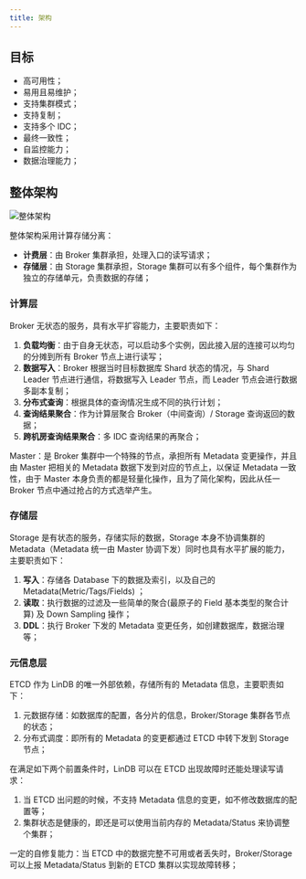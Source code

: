 ```yaml
---
title: 架构
---
```


## 目标

- 高可用性；
- 易用且易维护；
- 支持集群模式；
- 支持复制；
- 支持多个 IDC；
- 最终一致性；
- 自监控能力；
- 数据治理能力；

## 整体架构

![整体架构](/img/lindb/design/architecture.png)

整体架构采用计算存储分离：
- **计费层**：由 Broker 集群承担，处理入口的读写请求；
- **存储层**：由 Storage 集群承担，Storage 集群可以有多个组件，每个集群作为独立的存储单元，负责数据的存储；

### 计算层

Broker 无状态的服务，具有水平扩容能力，主要职责如下：

1. **负载均衡**：由于自身无状态，可以启动多个实例，因此接入层的连接可以均匀的分摊到所有 Broker 节点上进行读写；
2. **数据写入**：Broker 根据当时目标数据库 Shard 状态的情况，与 Shard Leader 节点进行通信，将数据写入 Leader 节点，而 Leader 节点会进行数据多副本复制；
3. **分布式查询**：根据具体的查询情况生成不同的执行计划；
4. **查询结果聚合**：作为计算层聚合 Broker（中间查询）/ Storage 查询返回的数据；
5. **跨机房查询结果聚合**：多 IDC 查询结果的再聚合；

Master：是 Broker 集群中一个特殊的节点，承担所有 Metadata 变更操作，并且由 Master 把相关的 Metadata 数据下发到对应的节点上，以保证 Metadata 一致性，由于 Master 本身负责的都是轻量化操作，且为了简化架构，因此从任一 Broker 节点中通过抢占的方式选举产生。

### 存储层

Storage 是有状态的服务，存储实际的数据，Storage 本身不协调集群的 Metadata（Metadata 统一由 Master 协调下发）同时也具有水平扩展的能力，主要职责如下：

1. **写入**：存储各 Database 下的数据及索引，以及自己的 Metadata(Metric/Tags/Fields) ；
2. **读取**：执行数据的过滤及一些简单的聚合(最原子的 Field 基本类型的聚合计算) 及 Down Sampling 操作；
3. **DDL**：执行 Broker 下发的 Metadata 变更任务，如创建数据库，数据治理等；

### 元信息层

ETCD 作为 LinDB 的唯一外部依赖，存储所有的 Metadata 信息，主要职责如下：

1. 元数据存储：如数据库的配置，各分片的信息，Broker/Storage 集群各节点的状态；
2. 分布式调度：即所有的 Metadata 的变更都通过 ETCD 中转下发到 Storage 节点；

在满足如下两个前置条件时，LinDB 可以在 ETCD 出现故障时还能处理读写请求：

1. 当 ETCD 出问题的时候，不支持 Metadata 信息的变更，如不修改数据库的配置等；
2. 集群状态是健康的，即还是可以使用当前内存的 Metadata/Status 来协调整个集群；

一定的自修复能力：当 ETCD 中的数据完整不可用或者丢失时，Broker/Storage 可以上报 Metadata/Status 到新的 ETCD 集群以实现故障转移；
